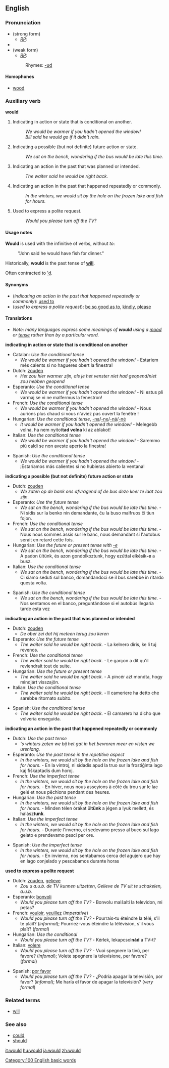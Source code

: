 ==English==

{{rank|we|who|said|45|would|been|will|no}}

===Pronunciation===
* (strong form)
** ''[[RP]]:'' {{IPA|/wʊd/}}
*{{audio|en-us-would.ogg|Audio (US)}}
* (weak form)
** ''[[RP]]:'' {{IPA|/wəd/, /əd/}}
*:Rhymes: [[Rhymes:English:-ʊd|-ʊd]]

====Homophones====
*[[wood]]

=== Auxiliary verb ===
'''would'''

#Indicating in action or state that is conditional on another.
#:''We would be warmer if you hadn't opened the window!'' 
#:''Bill said he would go if it didn't rain.''
#Indicating a possible (but not definite) future action or state.
#:''We sat on the bench, wondering if the bus would be late this time.''
#Indicating an action in the past that was planned or intended.
#:''The waiter said he would be right back.'' 
#Indicating an action in the past that happened repeatedly or commonly. 
#:''In the winters, we would sit by the hole on the frozen lake and fish for hours.''
#Used to express a polite request.
#:''Would you please turn off the TV?'' 

====Usage notes====
'''Would''' is used with the infinitive of verbs, without ''to'':
:"John said he would have fish for dinner."

Historically, '''would''' is the past tense of '''[[will]]'''.

Often contracted to [['d]].

====Synonyms====
*(''indicating an action in the past that happened repeatedly or commonly''): [[used to]]
*(''used to express a polite request''): [[be so good as to]], [[kindly]], [[please]]

====Translations====

*''Note: many languages express some meanings of '''would''' using a [[mood]] or [[tense]] rather than by a particular word.''

'''indicating in action or state that is conditional on another'''
{{top}}
<!--Put translations for languages from A to I here-->
*Catalan: ''Use the conditional tense''
**''We would be warmer if you hadn't opened the window!'' - Estariem més calents si no hagueres obert la finestra!
*Dutch: [[zouden]]
**''Het zou hier warmer zijn, als je het venster niet had geopend/niet zou hebben geopend''
*Esperanto: ''Use the conditional tense''
**''We would be warmer if you hadn't opened the window!'' - Ni estus pli varmaj se vi ne malfermus la fenestron!
*French: ''Use the conditional tense''
**''We would be warmer if you hadn't opened the window!'' - Nous aurions plus chaud si vous n'aviez pas ouvert la fenêtre !
*Hungarian: ''Use the conditional tense'', [[-na]]/[[-ne]]/[[-ná]]/[[-né]]
**''It would be warmer if you hadn't opened the window!'' - Melegebb volna, ha nem nyitot'''tad volna''' ki az ablakot!
*Italian: ''Use the conditional tense''
**''We would be warmer if you hadn't opened the window!'' - Saremmo più caldi se non aveste aperto la finestra!
<!--Put translations for languages from J to Z here-->

{{mid}}
*Spanish: ''Use the conditional tense''
**''We would be warmer if you hadn't opened the window!'' - ¡Estaríamos más calientes si no hubieras abierto la ventana!
{{bottom}}

'''indicating a possible (but not definite) future action or state'''
{{top}}
<!--Put translations for languages from A to I here-->
*Dutch: [[zouden]]
**''We zaten op de bank ons afvragend of de bus deze keer te laat zou zijn.''
*Esperanto: ''Use the future tense''
**''We sat on the bench, wondering if the bus would be late this time.'' - Ni sidis sur la benko nin demandante, ĉu la buso malfruos ĉi tiun fojon.
*French: ''Use the conditional tense''
**''We sat on the bench, wondering if the bus would be late this time.'' - Nous nous sommes assis sur le banc, nous demandant si l'autobus serait en retard cette fois.
*Hungarian: ''Use the future or present tense with [[-e]]''
**''We sat on the bench, wondering if the bus would be late this time.'' - A padon ültünk, és azon gondolkoztunk, hogy ezúttal elkésik'''-e''' a busz.
*Italian: ''Use the conditional tense''
**''We sat on the bench, wondering if the bus would be late this time.'' - Ci siamo seduti sul banco, domandandoci se il bus sarebbe in ritardo questa volta.
{{mid}}
<!--Put translations for languages from J to Z here-->
*Spanish: ''Use the conditional tense''
**''We sat on the bench, wondering if the bus would be late this time.'' - Nos sentamos en el banco, preguntándose si el autobús llegaría tarde esta vez
{{bottom}}

'''indicating an action in the past that was planned or intended'''
{{top}}
<!--Put translations for languages from A to I here-->
*Dutch: [[zouden]]
**''De ober zei dat hij meteen terug zou keren''
*Esperanto: ''Use the future tense''
**''The waiter said he would be right back.'' - La kelnero diris, ke li tuj revenos.
*French: ''Use the conditional tense''
**''The waiter said he would be right back.'' - Le garçon a dit qu'il reviendrait tout de suite.
*Hungarian: ''Use the future or present tense''
**''The waiter said he would be right back.'' - A pincér azt mondta, hogy mindjárt visszajön.
*Italian: ''Use the conditional tense''
**''The waiter said he would be right back.'' - Il cameriere ha detto che sarebbe ritornato subito. 
{{mid}}
<!--Put translations for languages from J to Z here-->
*Spanish: ''Use the conditional tense''
**''The waiter said he would be right back.'' - El camarero ha dicho que volvería enseguida. 
{{bottom}}

'''indicating an action in the past that happened repeatedly or commonly'''
{{top}}
<!--Put translations for languages from A to I here-->
*Dutch: ''Use the past tense''
**'''s winters zaten we bij het gat in het bevroren meer en visten we urenlang.''
*Esperanto: ''Use the past tense in the repetitive aspect''
**''In the winters, we would sit by the hole on the frozen lake and fish for hours.'' - En la vintroj, ni sidadis apud la truo sur la frostiĝinta lago kaj fiŝkaptadis dum horoj.
*French: ''Use the imperfect tense''
**''In the winters, we would sit by the hole on the frozen lake and fish for hours.'' - En hiver, nous nous asseyions à côté du trou sur le lac gelé et nous pêchions pendant des heures.
*Hungarian: ''Use the past tense''
**''In the winters, we would sit by the hole on the frozen lake and fish for hours.'' - Minden télen órákat ül'''tünk''' a jégen a lyuk mellett, és halász'''tunk'''.
*Italian: ''Use the imperfect tense''
**''In the winters, we would sit by the hole on the frozen lake and fish for hours.'' - Durante l'inverno, ci sedevamo presso al buco sul lago gelato e prendevamo pesci per ore.
{{mid}}
<!--Put translations for languages from J to Z here-->
*Spanish: ''Use the imperfect tense''
**''In the winters, we would sit by the hole on the frozen lake and fish for hours.'' - En invierno, nos sentabamos cerca del agujero que hay en lago conjelado y pescabamos durante horas
{{bottom}}

'''used to express a polite request'''
{{top}}
<!--Put translations for languages from A to I here-->
*Dutch: [[zouden]], [[gelieve]]
**''Zou u a.u.b. de TV kunnen uitzetten'', ''Gelieve de TV uit te schakelen, a.u.b.''
*Esperanto: [[bonvoli]]
**''Would you please turn off the TV?'' - Bonvolu malŝalti la televidon, mi petas?
*French: [[vouloir]], [[veuillez]] (''imperative'')
**''Would you please turn off the TV?'' - Pourrais-tu éteindre la télé, s'il te plaît? (''informal''); Pourriez-vous éteindre la télévision, s'il vous plaît? (''formal'')
*Hungarian: ''Use the conditional''
**''Would you please turn off the TV?'' - Kérlek, lekapcsol'''nád''' a TV-t?
*Italian: [[volere]]
**''Would you please turn off the TV?'' - Vuoi spegnere la tivù, per favore? (''infomal''); Volete spegnere la televisione, per favore? (''formal'')
{{mid}}
<!--Put translations for languages from J to Z here-->
*Spanish: [[por favor]]
**''Would you please turn off the TV?'' - ¿Podría apagar la televisión, por favor? (''infomal''); Me haría el favor de apagar la televisión? (''very formal'')
{{bottom}}

===Related terms===
*[[will]]

===See also===
*[[could]]
*[[should]]
[[Category:100 English basic words]]

[[it:would]]
[[hu:would]]
[[ja:would]]
[[zh:would]]